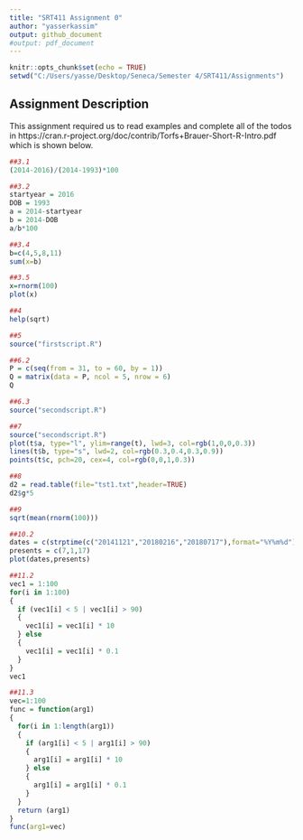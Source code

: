 ---
title: "SRT411 Assignment 0"
author: "yasserkassim"
output: github_document
#output: pdf_document
---

```{r setup, include=FALSE}
knitr::opts_chunk$set(echo = TRUE)
setwd("C:/Users/yasse/Desktop/Seneca/Semester 4/SRT411/Assignments")
```

## Assignment Description

This assignment required us to read examples and complete all of the todos in https://cran.r-project.org/doc/contrib/Torfs+Brauer-Short-R-Intro.pdf which is shown below. 


```{r}
##3.1
(2014-2016)/(2014-1993)*100
```

```{r}
##3.2
startyear = 2016
DOB = 1993
a = 2014-startyear
b = 2014-DOB
a/b*100
```

```{r}
##3.4
b=c(4,5,8,11)
sum(x=b)
```

```{r eval=true}
##3.5
x=rnorm(100)
plot(x)
```

```{r}
##4
help(sqrt)
```

```{r}
##5
source("firstscript.R")
```

```{r}
##6.2
P = c(seq(from = 31, to = 60, by = 1))
Q = matrix(data = P, ncol = 5, nrow = 6)
Q
```

```{r}
##6.3
source("secondscript.R")
```

```{r}
##7
source("secondscript.R")
plot(t$a, type="l", ylim=range(t), lwd=3, col=rgb(1,0,0,0.3))
lines(t$b, type="s", lwd=2, col=rgb(0.3,0.4,0.3,0.9))
points(t$c, pch=20, cex=4, col=rgb(0,0,1,0.3))

```

```{r}
##8
d2 = read.table(file="tst1.txt",header=TRUE)
d2$g*5
```

```{r}
##9
sqrt(mean(rnorm(100)))
```

```{r}
##10.2
dates = c(strptime(c("20141121","20180216","20180717"),format="%Y%m%d"))
presents = c(7,1,17)
plot(dates,presents)
```

```{r}
##11.2
vec1 = 1:100
for(i in 1:100)
{
  if (vec1[i] < 5 | vec1[i] > 90)
  {
    vec1[i] = vec1[i] * 10
  } else
  {
    vec1[i] = vec1[i] * 0.1
  }
}
vec1
```

```{r}
##11.3
vec=1:100
func = function(arg1)
{
  for(i in 1:length(arg1))
  {
    if (arg1[i] < 5 | arg1[i] > 90)
    {
      arg1[i] = arg1[i] * 10
    } else
    {
      arg1[i] = arg1[i] * 0.1
    }
  }
  return (arg1)
}
func(arg1=vec)
```




